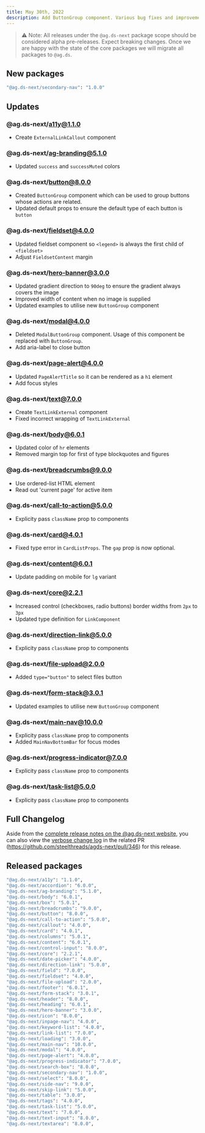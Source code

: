 ```yaml
---
title: May 30th, 2022
description: Add ButtonGroup component. Various bug fixes and improvements.
---
```


> ⚠️ Note: All releases under the `@ag.ds-next` package scope should be considered alpha pre-releases. Expect breaking changes. Once we are happy with the state of the core packages we will migrate all packages to `@ag.ds`.

## New packages

```sh
"@ag.ds-next/secondary-nav": "1.0.0"
```

## Updates

### @ag.ds-next/a11y@1.1.0

- Create `ExternalLinkCallout` component

### @ag.ds-next/ag-branding@5.1.0

- Updated `success` and `successMuted` colors

### @ag.ds-next/button@8.0.0

- Created `ButtonGroup` component which can be used to group buttons whose actions are related.
- Updated default props to ensure the default type of each button is `button`

### @ag.ds-next/fieldset@4.0.0

- Updated fieldset component so `<legend>` is always the first child of `<fieldset>`
- Adjust `FieldsetContent` margin

### @ag.ds-next/hero-banner@3.0.0

- Updated gradient direction to `90deg` to ensure the gradient always covers the image
- Improved width of content when no image is supplied
- Updated examples to utilise new `ButtonGroup` component

### @ag.ds-next/modal@4.0.0

- Deleted `ModalButtonGroup` component. Usage of this component be replaced with `ButtonGroup`.
- Add aria-label to close button

### @ag.ds-next/page-alert@4.0.0

- Updated `PageAlertTitle` so it can be rendered as a `h1` element
- Add focus styles

### @ag.ds-next/text@7.0.0

- Create `TextLinkExternal` component
- Fixed incorrect wrapping of `TextLinkExternal`

### @ag.ds-next/body@6.0.1

- Updated color of `hr` elements
- Removed margin top for first of type blockquotes and figures

### @ag.ds-next/breadcrumbs@9.0.0

- Use ordered-list HTML element
- Read out 'current page' for active item

### @ag.ds-next/call-to-action@5.0.0

- Explicity pass `className` prop to components

### @ag.ds-next/card@4.0.1

- Fixed type error in `CardListProps`. The `gap` prop is now optional.

### @ag.ds-next/content@6.0.1

- Update padding on mobile for `lg` variant

### @ag.ds-next/core@2.2.1

- Increased control (checkboxes, radio buttons) border widths from `2px` to `3px`
- Updated type definition for `LinkComponent`

### @ag.ds-next/direction-link@5.0.0

- Explicity pass `className` prop to components

### @ag.ds-next/file-upload@2.0.0

- Added `type="button"` to select files button

### @ag.ds-next/form-stack@3.0.1

- Updated examples to utilise new `ButtonGroup` component

### @ag.ds-next/main-nav@10.0.0

- Explicity pass `className` prop to components
- Added `MainNavBottomBar` for focus modes

### @ag.ds-next/progress-indicator@7.0.0

- Explicity pass `className` prop to components

### @ag.ds-next/task-list@5.0.0

- Explicity pass `className` prop to components

## Full Changelog

Aside from the [complete release notes on the @ag.ds-next website](https://design-system.agriculture.gov.au/releases/2022-05-30), you can also view the [verbose change log](https://github.com/steelthreads/agds-next/pull/346) in the related PR (https://github.com/steelthreads/agds-next/pull/346) for this release.

## Released packages

```sh
"@ag.ds-next/a11y": "1.1.0",
"@ag.ds-next/accordion": "6.0.0",
"@ag.ds-next/ag-branding": "5.1.0",
"@ag.ds-next/body": "6.0.1",
"@ag.ds-next/box": "5.0.1",
"@ag.ds-next/breadcrumbs": "9.0.0",
"@ag.ds-next/button": "8.0.0",
"@ag.ds-next/call-to-action": "5.0.0",
"@ag.ds-next/callout": "4.0.0",
"@ag.ds-next/card": "4.0.1",
"@ag.ds-next/columns": "5.0.1",
"@ag.ds-next/content": "6.0.1",
"@ag.ds-next/control-input": "8.0.0",
"@ag.ds-next/core": "2.2.1",
"@ag.ds-next/date-picker": "4.0.0",
"@ag.ds-next/direction-link": "5.0.0",
"@ag.ds-next/field": "7.0.0",
"@ag.ds-next/fieldset": "4.0.0",
"@ag.ds-next/file-upload": "2.0.0",
"@ag.ds-next/footer": "6.0.1",
"@ag.ds-next/form-stack": "3.0.1",
"@ag.ds-next/header": "8.0.0",
"@ag.ds-next/heading": "6.0.1",
"@ag.ds-next/hero-banner": "3.0.0",
"@ag.ds-next/icon": "8.0.0",
"@ag.ds-next/inpage-nav": "4.0.0",
"@ag.ds-next/keyword-list": "4.0.0",
"@ag.ds-next/link-list": "7.0.0",
"@ag.ds-next/loading": "3.0.0",
"@ag.ds-next/main-nav": "10.0.0",
"@ag.ds-next/modal": "4.0.0",
"@ag.ds-next/page-alert": "4.0.0",
"@ag.ds-next/progress-indicator": "7.0.0",
"@ag.ds-next/search-box": "8.0.0",
"@ag.ds-next/secondary-nav": "1.0.0",
"@ag.ds-next/select": "8.0.0",
"@ag.ds-next/side-nav": "9.0.0",
"@ag.ds-next/skip-link": "5.0.0",
"@ag.ds-next/table": "3.0.0",
"@ag.ds-next/tags": "4.0.0",
"@ag.ds-next/task-list": "5.0.0",
"@ag.ds-next/text": "7.0.0",
"@ag.ds-next/text-input": "8.0.0",
"@ag.ds-next/textarea": "8.0.0",
```
